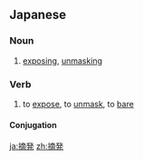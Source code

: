 ==Japanese==
{{ja-kanjitab|てき|はつ|yomi=o}}

===Noun===
{{ja-noun|てきはつ|kyu=摘發}}

# [[exposing]], [[unmasking]]

===Verb===
{{ja-verb-suru|てきはつ|kyu=摘發}}

# to [[expose]], to [[unmask]], to [[bare]]

====Conjugation====
{{ja-suru|てきはつ}}

[[ja:摘発]]
[[zh:摘発]]